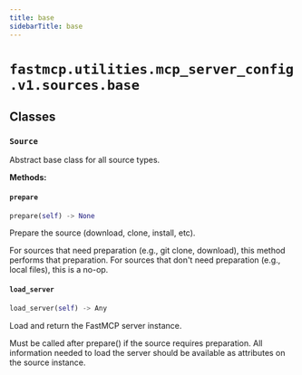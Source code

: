 ```yaml
---
title: base
sidebarTitle: base
---
```


# `fastmcp.utilities.mcp_server_config.v1.sources.base`

## Classes

### `Source` <sup><a href="https://github.com/jlowin/fastmcp/blob/main/src/fastmcp/utilities/mcp_server_config/v1/sources/base.py#L7" target="_blank"><Icon icon="github" style="width: 14px; height: 14px;" /></a></sup>


Abstract base class for all source types.


**Methods:**

#### `prepare` <sup><a href="https://github.com/jlowin/fastmcp/blob/main/src/fastmcp/utilities/mcp_server_config/v1/sources/base.py#L12" target="_blank"><Icon icon="github" style="width: 14px; height: 14px;" /></a></sup>

```python
prepare(self) -> None
```

Prepare the source (download, clone, install, etc).

For sources that need preparation (e.g., git clone, download),
this method performs that preparation. For sources that don't
need preparation (e.g., local files), this is a no-op.


#### `load_server` <sup><a href="https://github.com/jlowin/fastmcp/blob/main/src/fastmcp/utilities/mcp_server_config/v1/sources/base.py#L23" target="_blank"><Icon icon="github" style="width: 14px; height: 14px;" /></a></sup>

```python
load_server(self) -> Any
```

Load and return the FastMCP server instance.

Must be called after prepare() if the source requires preparation.
All information needed to load the server should be available
as attributes on the source instance.

